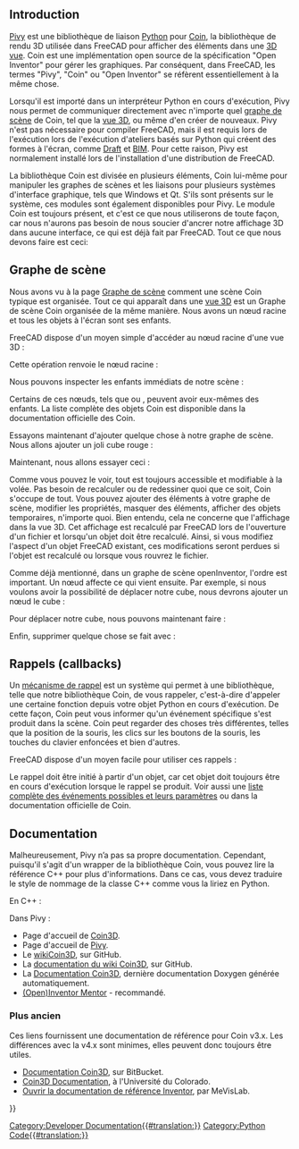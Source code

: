 <languages/>

{{Docnav/fr
|[[Scenegraph/fr|Graphe de scène]]
|[[PySide/fr|PySide]]
}}

{{TOCright}}

==Introduction==

[[Pivy/fr|Pivy]] est une bibliothèque de liaison [[Python/fr|Python]] pour [https://github.com/coin3d Coin], la bibliothèque de rendu 3D utilisée dans FreeCAD pour afficher des éléments dans une [[3D_view/fr|3D vue]]. Coin est une implémentation open source de la spécification "Open Inventor" pour gérer les graphiques. Par conséquent, dans FreeCAD, les termes "Pivy", "Coin" ou "Open Inventor" se réfèrent essentiellement à la même chose.

Lorsqu'il est importé dans un interpréteur Python en cours d'exécution, Pivy nous permet de communiquer directement avec n'importe quel [[Scenegraph/fr|graphe de scène]] de Coin, tel que la [[3D_view/fr|vue 3D]], ou même d'en créer de nouveaux. Pivy n'est pas nécessaire pour compiler FreeCAD, mais il est requis lors de l'exécution lors de l'exécution d'ateliers basés sur Python qui créent des formes à l'écran, comme [[Draft_Workbench/fr|Draft]] et [[BIM_Workbench/fr|BIM]]. Pour cette raison, Pivy est normalement installé lors de l'installation d'une distribution de FreeCAD.

La bibliothèque Coin est divisée en plusieurs éléments, Coin lui-même pour manipuler les graphes de scènes et les liaisons pour plusieurs systèmes d'interface graphique, tels que Windows et Qt. S'ils sont présents sur le système, ces modules sont également disponibles pour Pivy. Le module Coin est toujours présent, et c'est ce que nous utiliserons de toute façon, car nous n'aurons pas besoin de nous soucier d'ancrer notre affichage 3D dans aucune interface, ce qui est déjà fait par FreeCAD. Tout ce que nous devons faire est ceci:

{{Code|code=
from pivy import coin
}}

<span id="Scenegraph"></span>
==Graphe de scène==

Nous avons vu à la page [[Scenegraph/fr|Graphe de scène]] comment une scène Coin typique est organisée. Tout ce qui apparaît dans une [[3D_view/fr|vue 3D]] est un Graphe de scène Coin organisée de la même manière. Nous avons un nœud racine et tous les objets à l'écran sont ses enfants.

FreeCAD dispose d'un moyen simple d'accéder au nœud racine d'une vue 3D :

{{Code|code=
sg = FreeCADGui.ActiveDocument.ActiveView.getSceneGraph()
print(sg)
}}

Cette opération renvoie le nœud racine :

{{Code|code=
<pivy.coin.SoSelection; proxy of <Swig Object of type 'SoSelection *' at 0x360cb60> >
}}

Nous pouvons inspecter les enfants immédiats de notre scène :

{{Code|code=
for node in sg.getChildren():
    print(node)
}}

Certains de ces nœuds, tels que {{incode|SoSeparator}} ou {{incode|SoGroup}}, peuvent avoir eux-mêmes des enfants. La liste complète des objets Coin est disponible dans la documentation officielle des Coin.

Essayons maintenant d'ajouter quelque chose à notre graphe de scène. Nous allons ajouter un joli cube rouge :

{{Code|code=
col = coin.SoBaseColor()
col.rgb = (1, 0, 0)
cub = coin.SoCube()
myCustomNode = coin.SoSeparator()
myCustomNode.addChild(col)
myCustomNode.addChild(cub)
sg.addChild(myCustomNode)
}}

Maintenant, nous allons essayer ceci :

{{Code|code=
col.rgb = (1, 1, 0)
}}

Comme vous pouvez le voir, tout est toujours accessible et modifiable à la volée. Pas besoin de recalculer ou de redessiner quoi que ce soit, Coin s'occupe de tout. Vous pouvez ajouter des éléments à votre graphe de scène, modifier les propriétés, masquer des éléments, afficher des objets temporaires, n'importe quoi. Bien entendu, cela ne concerne que l'affichage dans la vue 3D. Cet affichage est recalculé par FreeCAD lors de l'ouverture d'un fichier et lorsqu'un objet doit être recalculé. Ainsi, si vous modifiez l'aspect d'un objet FreeCAD existant, ces modifications seront perdues si l'objet est recalculé ou lorsque vous rouvrez le fichier.

Comme déjà mentionné, dans un graphe de scène openInventor, l'ordre est important. Un nœud affecte ce qui vient ensuite. Par exemple, si nous voulons avoir la possibilité de déplacer notre cube, nous devrons ajouter un nœud {{incode|SoTranslation}} {{Emphasis|avant}} le cube :

{{Code|code=
col = coin.SoBaseColor()
col.rgb = (1, 0, 0)
trans = coin.SoTranslation()
trans.translation.setValue([0, 0, 0])
cub = coin.SoCube()
myCustomNode = coin.SoSeparator()
myCustomNode.addChild(col)
myCustomNode.addChild(trans)
myCustomNode.addChild(cub)
sg.addChild(myCustomNode)
}}

Pour déplacer notre cube, nous pouvons maintenant faire :

{{Code|code=
trans.translation.setValue([2, 0, 0])
}}

Enfin, supprimer quelque chose se fait avec :

{{Code|code=
sg.removeChild(myCustomNode)
}}
{{Top}}
<span id="Callbacks"></span>
==Rappels (callbacks)==

Un [https://fr.wikipedia.org/wiki/Fonction_de_rappel mécanisme de rappel] est un système qui permet à une bibliothèque, telle que notre bibliothèque Coin, de vous rappeler, c'est-à-dire d'appeler une certaine fonction depuis votre objet Python en cours d'exécution. De cette façon, Coin peut vous informer qu'un événement spécifique s'est produit dans la scène. Coin peut regarder des choses très différentes, telles que la position de la souris, les clics sur les boutons de la souris, les touches du clavier enfoncées et bien d'autres.

FreeCAD dispose d'un moyen facile pour utiliser ces rappels :

{{Code|code=
from pivy import coin

class ButtonTest:
    def __init__(self):
        self.view = FreeCADGui.ActiveDocument.ActiveView
        self.callback = self.view.addEventCallbackPivy(coin.SoMouseButtonEvent.getClassTypeId(), self.getMouseClick) 

    def getMouseClick(self, event_cb):
        event = event_cb.getEvent()
        if event.getState() == coin.SoMouseButtonEvent.DOWN:
            print("Alert!!! A mouse button has been improperly clicked!!!")
            self.view.removeEventCallbackPivy(coin.SoMouseButtonEvent.getClassTypeId(), self.callback)

ButtonTest()
}}

Le rappel doit être initié à partir d'un objet, car cet objet doit toujours être en cours d'exécution lorsque le rappel se produit. Voir aussi une [[Code_snippets/fr#Observer_des_.C3.A9v.C3.A8nements_de_la_souris_dans_la_vue_3D_via_Python|liste complète des événements possibles et leurs paramètres]] ou dans la documentation officielle de Coin.
{{Top}}
==Documentation== 

Malheureusement, Pivy n’a pas sa propre documentation. Cependant, puisqu'il s'agit d'un wrapper de la bibliothèque Coin, vous pouvez lire la référence C++ pour plus d'informations. Dans ce cas, vous devez traduire le style de nommage de la classe C++ comme vous la liriez en Python.

En C++ :

{{Code|code=
SoFile::getClassTypeId()
}}

Dans Pivy :

{{Code|code=
SoFile.getClassId()
}}

* Page d'accueil de [https://github.com/coin3d Coin3D].
* Page d'accueil de [https://github.com/coin3d/pivy Pivy].
* Le [https://github.com/coin3d/coin/wiki wikiCoin3D], sur GitHub.
* La [https://github.com/coin3d/coin/wiki/Documentation documentation du wiki Coin3D], sur GitHub.
* La [https://coin3d.github.io/Coin/html/ Documentation Coin3D], dernière documentation Doxygen générée automatiquement.
* [https://webdocs.cs.ualberta.ca/~graphics/books/mentor.pdf (Open)Inventor Mentor] - recommandé.

<span id="Older"></span>
=== Plus ancien ===

Ces liens fournissent une documentation de référence pour Coin v3.x. Les différences avec la v4.x sont minimes, elles peuvent donc toujours être utiles.

* [https://coin3d.bitbucket.io/Coin/index.html Documentation Coin3D], sur BitBucket.
* [https://grey.colorado.edu/coin3d/index.html Coin3D Documentation], à l'Université du Colorado.
* [https://mevislabdownloads.mevis.de/docs/current/MeVis/ThirdParty/Documentation/Publish/OpenInventorReference/index.html Ouvrir la documentation de référence Inventor], par MeVisLab.
{{Top}}

{{Docnav/fr
|[[Scenegraph/fr|Graphe de scène]]
|[[PySide/fr|PySide]]
}}

{{Powerdocnavi{{#translation:}}}}
[[Category:Developer Documentation{{#translation:}}]]
[[Category:Python Code{{#translation:}}]]